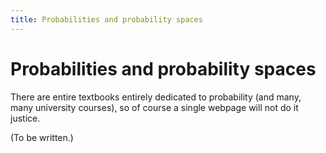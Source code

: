 ```yaml
---
title: Probabilities and probability spaces
---
```


# Probabilities and probability spaces

There are entire textbooks entirely dedicated to probability (and
many, many university courses), so of course a single webpage will not
do it justice.

(To be written.)
